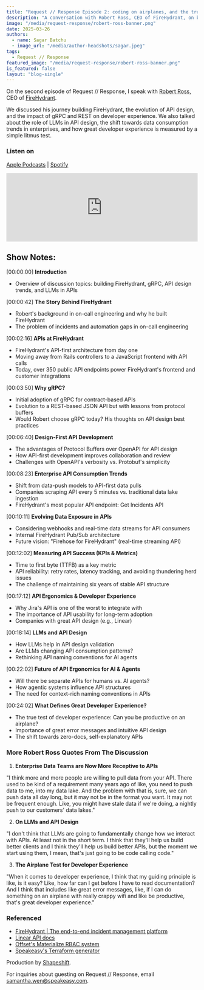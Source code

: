 ```yaml
---
title: "Request // Response Episode 2: coding on airplanes, and the true signal of good DevEx"
description: "A conversation with Robert Ross, CEO of FireHydrant, on building APIs, developer experience, and the impact of LLMs on API design"
image: "/media/request-response/robert-ross-banner.png"
date: 2025-03-26
authors:
  - name: Sagar Batchu
  - image_url: "/media/author-headshots/sagar.jpeg"
tags:
  - Request // Response
featured_image: "/media/request-response/robert-ross-banner.png"
is_featured: false
layout: "blog-single"
---
```



<div className="max-w-4xl mx-auto my-8">
  <PodcastCard {...robertRossEpisode} />
</div>

On the second episode of Request // Response, I speak with [Robert Ross](https://www.linkedin.com/in/bobby-tables/), CEO of [FireHydrant](https://firehydrant.com/).

We discussed his journey building FireHydrant, the evolution of API design, and the impact of gRPC and REST on developer experience. We also talked about the role of LLMs in API design, the shift towards data consumption trends in enterprises, and how great developer experience is measured by a simple litmus test.

### Listen on

[Apple Podcasts](https://podcasts.apple.com/us/podcast/request-response/id1801805306?i=1000698928724) | [Spotify](https://open.spotify.com/episode/0OZRnw1dUfFydxQt9tnTqg?si=llkwy5XBRMWkPtidMOfVJQ)

<iframe width="100%" height="180" frameborder="no" scrolling="no" seamless="" src="https://share.transistor.fm/e/5c578535" className="my-8"></iframe>

<NewsletterSignUp />

## **Show Notes:**

[00:00:00] **Introduction**

- Overview of discussion topics: building FireHydrant, gRPC, API design trends, and LLMs in APIs

[00:00:42] **The Story Behind FireHydrant**

- Robert's background in on-call engineering and why he built FireHydrant
- The problem of incidents and automation gaps in on-call engineering

[00:02:16] **APIs at FireHydrant**

- FireHydrant's API-first architecture from day one
- Moving away from Rails controllers to a JavaScript frontend with API calls
- Today, over 350 public API endpoints power FireHydrant's frontend and customer integrations

[00:03:50] **Why gRPC?**

- Initial adoption of gRPC for contract-based APIs
- Evolution to a REST-based JSON API but with lessons from protocol buffers
- Would Robert choose gRPC today? His thoughts on API design best practices

[00:06:40] **Design-First API Development**

- The advantages of Protocol Buffers over OpenAPI for API design
- How API-first development improves collaboration and review
- Challenges with OpenAPI's verbosity vs. Protobuf's simplicity

[00:08:23] **Enterprise API Consumption Trends**

- Shift from data-push models to API-first data pulls
- Companies scraping API every 5 minutes vs. traditional data lake ingestion
- FireHydrant's most popular API endpoint: Get Incidents API

[00:10:11] **Evolving Data Exposure in APIs**

- Considering webhooks and real-time data streams for API consumers
- Internal FireHydrant Pub/Sub architecture
- Future vision: "Firehose for FireHydrant" (real-time streaming API)

[00:12:02] **Measuring API Success (KPIs & Metrics)**

- Time to first byte (TTFB) as a key metric
- API reliability: retry rates, latency tracking, and avoiding thundering herd issues
- The challenge of maintaining six years of stable API structure

[00:17:12] **API Ergonomics & Developer Experience**

- Why Jira's API is one of the worst to integrate with
- The importance of API usability for long-term adoption
- Companies with great API design (e.g., Linear)

[00:18:14] **LLMs and API Design**

- How LLMs help in API design validation
- Are LLMs changing API consumption patterns?
- Rethinking API naming conventions for AI agents

[00:22:02] **Future of API Ergonomics for AI & Agents**

- Will there be separate APIs for humans vs. AI agents?
- How agentic systems influence API structures
- The need for context-rich naming conventions in APIs

[00:24:02] **What Defines Great Developer Experience?**

- The true test of developer experience: Can you be productive on an airplane?
- Importance of great error messages and intuitive API design
- The shift towards zero-docs, self-explanatory APIs

### More Robert Ross Quotes From The Discussion

1. **Enterprise Data Teams are Now More Receptive to APIs**

  "I think more and more people are willing to pull data from your API. There used to be kind of a requirement many years ago of like, you need to push data to me, into my data lake. And the problem with that is, sure, we can push data all day long, but it may not be in the format you want. It may not be frequent enough. Like, you might have stale data if we're doing, a nightly push to our customers' data lakes."

2. **On LLMs and API Design**

  "I don't think that LLMs are going to fundamentally change how we interact with APIs. At least not in the short term. I think that they'll help us build better clients and I think they'll help us build better APIs, but the moment we start using them, I mean, that's just going to be code calling code."

3. **The Airplane Test for Developer Experience**

  "When it comes to developer experience, I think that my guiding principle is like, is it easy? Like, how far can I get before I have to read documentation? And I think that includes like great error messages, like, if I can do something on an airplane with really crappy wifi and like be productive, that's great developer experience."

### Referenced

- [FireHydrant | The end-to-end incident management platform](https://firehydrant.com/)
- [Linear API docs](https://linear.app/docs/api-and-webhooks)
- [Offset's Materialize RBAC system](https://materialize.com/docs/manage/access-control/rbac/)
- [Speakeasy's Terraform generator](https://docs.speakeasyapi.dev/docs/using-speakeasy/client-sdks-generation/terraform)

Production by [Shapeshift](https://shapeshift.so).

For inquiries about guesting on Request // Response, email [samantha.wen@speakeasy.com](mailto:samantha.wen@speakeasy.com).
